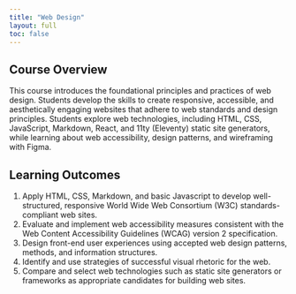 ```yaml
---
title: "Web Design"
layout: full
toc: false
---
```


## Course Overview

This course introduces the foundational principles and practices of web design. Students develop the skills to create responsive, accessible, and aesthetically engaging websites that adhere to web standards and design principles. Students  explore web technologies, including HTML, CSS, JavaScript, Markdown, React, and 11ty (Eleventy) static site generators, while learning about web accessibility, design patterns, and wireframing with Figma.

## Learning Outcomes

1. Apply HTML, CSS, Markdown, and basic Javascript to develop well-structured, responsive World Wide Web Consortium (W3C) standards-compliant web sites.
2. Evaluate and implement web accessibility measures consistent with the Web Content Accessibility Guidelines (WCAG) version 2 specification.
3. Design front-end user experiences using accepted web design patterns, methods, and information structures.
4. Identify and use strategies of successful visual rhetoric for the web.
5. Compare and select web technologies such as static site generators or frameworks as appropriate candidates for building web sites.


